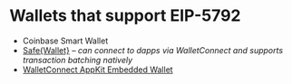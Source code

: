 # Wallets that support EIP-5792

* Coinbase Smart Wallet
* [Safe\{Wallet\}](https://github.com/safe-global/safe-wallet-web) – _can connect to dapps via WalletConnect and supports transaction batching natively_
* [WalletConnect AppKit Embedded Wallet](https://lab.web3modal.com/library/wagmi-email/)
